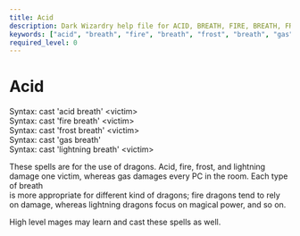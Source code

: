 ```yaml
---
title: Acid
description: Dark Wizardry help file for ACID, BREATH, FIRE, BREATH, FROST, BREATH, GAS, BREATH, LIGHTNING, BREATH
keywords: ["acid", "breath", "fire", "breath", "frost", "breath", "gas", "breath", "lightning", "breath"]
required_level: 0
---
```


# Acid

Syntax: cast 'acid breath'      \<victim\>  
Syntax: cast 'fire breath'      \<victim\>  
Syntax: cast 'frost breath'     \<victim\>  
Syntax: cast 'gas breath'  
Syntax: cast 'lightning breath' \<victim\>  

These spells are for the use of dragons.  Acid, fire, frost, and lightning  
damage one victim, whereas gas damages every PC in the room. Each type of breath  
is more appropriate for different kind of dragons; fire dragons tend to rely  
on damage, whereas lightning dragons focus on magical power, and so on.  

High level mages may learn and cast these spells as well.